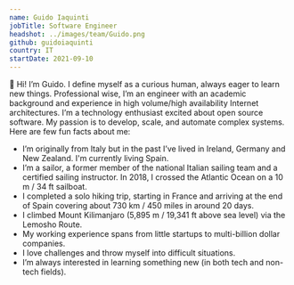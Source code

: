```yaml
---
name: Guido Iaquinti
jobTitle: Software Engineer
headshot: ../images/team/Guido.png
github: guidoiaquinti
country: IT
startDate: 2021-09-10
---
```


👋 Hi! I’m Guido. I define myself as a curious human, always eager to learn new things.
Professional wise, I’m an engineer with an academic background and experience in high volume/high availability Internet architectures. I’m a technology enthusiast excited about open source software. My passion is to develop, scale, and automate complex systems.
Here are few fun facts about me:

-   I’m originally from Italy but in the past I’ve lived in Ireland, Germany and New Zealand. I'm currently living Spain.
-   I’m a sailor, a former member of the national Italian sailing team and a certified sailing instructor. In 2018, I crossed the Atlantic Ocean on a 10 m / 34 ft sailboat.
-   I completed a solo hiking trip, starting in France and arriving at the end of Spain covering about 730 km / 450 miles in around 20 days.
-   I climbed Mount Kilimanjaro (5,895 m / 19,341 ft above sea level) via the Lemosho Route.
-   My working experience spans from little startups to multi-billion dollar companies.
-   I love challenges and throw myself into difficult situations.
-   I’m always interested in learning something new (in both tech and non-tech fields).
